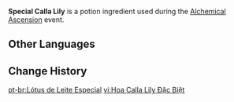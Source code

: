 {{Item Infobox
|id           = 1 <!-- AlchemySimCropExcelConfigData -->
|image        = Item Special Calla Lily.png
|type         = Potion Ingredients
|quality      = 2
|group        = Constitution
|group_label  = Efficacy
|group_icon   = Alchemical Ascension Efficacy Constitution.png
|description  = An alchemical ingredient modified specially for use by the Knights of Favonius's Alchemy shop in concocting potions. In Alchemy, it primarily provides a small amount of {{Color|BP|Constitution}} efficacy. <br> Has the {{Color|BP|Steadying}} characteristic, which will appear in potions under certain conditions.
|source1      = [[Alchemical Ascension]] - Alchemy Level 1
|event        = Alchemical Ascension
}}
'''Special Calla Lily''' is a potion ingredient used during the [[Alchemical Ascension]] event.

==Other Languages==
{{Other Languages|default_hidden=1
|en      = Special Calla Lily
|zhs     = 特别的嘟嘟莲
|zhs_rm  = 
|zht     = 特別的嘟嘟蓮
|zht_rm  = 
|ja      = 特別なドドリアン
|ja_rm   = Tokubetsu-na Dodorian
|ko      = 특별한 통통 연꽃
|ko_rm   = 
|es      = Lirio cala especial
|fr      = Lys calla spécial
|ru      = Особая лилия калла
|th      = Calla Lily พิเศษ
|th_rm   = 
|vi      = Hoa Calla Lily Đặc Biệt
|de      = Besondere Wasserlilie
|id      = Calla Lily Khusus
|pt      = Lótus de Leite Especial
|tr      = Özel Gelin Çiçeği
|it      = Giglio di calla speciale
}}

==Change History==
{{Change History|4.5}}

[[pt-br:Lótus de Leite Especial]]
[[vi:Hoa Calla Lily Đặc Biệt]]
